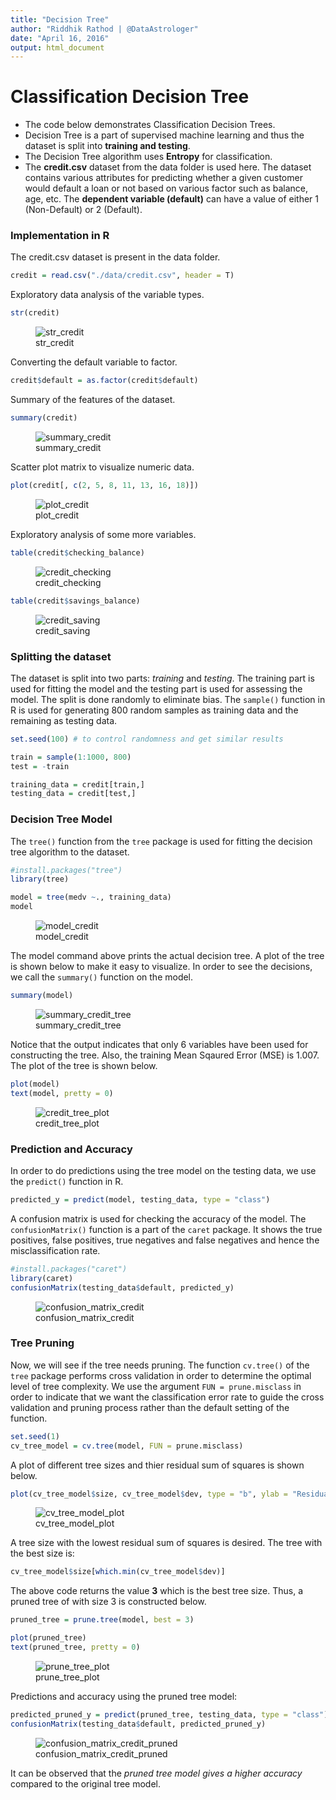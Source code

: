 ```yaml
---
title: "Decision Tree"
author: "Riddhik Rathod | @DataAstrologer"
date: "April 16, 2016"
output: html_document
---
```


# Classification Decision Tree

* The code below demonstrates Classification Decision Trees. 
* Decision Tree is a part of supervised machine learning and thus the dataset is split into **training and testing**.
* The Decision Tree algorithm uses **Entropy** for classification.
* The **credit.csv** dataset from the data folder is used here. The dataset contains various attributes for predicting whether a given customer would default a loan or not based on various factor such as balance, age, etc. The **dependent variable (default)** can have a value of either 1 (Non-Default) or 2 (Default).

### Implementation in R

The credit.csv dataset is present in the data folder.
```r
credit = read.csv("./data/credit.csv", header = T)
```

Exploratory data analysis of the variable types.
```r
str(credit)
```
![str_credit](./data/images/str_credit.png)

Converting the default variable to factor.
```r
credit$default = as.factor(credit$default)
```

Summary of the features of the dataset.
```r
summary(credit)
```
![summary_credit](./data/images/summary_credit.png)

Scatter plot matrix to visualize numeric data.
```r
plot(credit[, c(2, 5, 8, 11, 13, 16, 18)])
```
![plot_credit](./data/images/plot_credit.png)

Exploratory analysis of some more variables.
```r
table(credit$checking_balance)
```
![credit_checking](./data/images/credit_checking.png)

```r
table(credit$savings_balance)
```
![credit_saving](./data/images/credit_saving.png)

### Splitting the dataset

The dataset is split into two parts: *training* and *testing*. The training part is used for fitting the model and the testing part is used for assessing the model. The split is done randomly to eliminate bias. The ```sample()``` function in R is used for generating 800 random samples as training data and the remaining as testing data. 
```r
set.seed(100) # to control randomness and get similar results

train = sample(1:1000, 800)
test = -train

training_data = credit[train,]
testing_data = credit[test,]
```

### Decision Tree Model

The ```tree()``` function from the ```tree``` package is used for fitting the decision tree algorithm to the dataset. 
```r
#install.packages("tree")
library(tree)

model = tree(medv ~., training_data)
model
```
![model_credit](./data/images/model_credit.png)

The model command above prints the actual decision tree. A plot of the tree is shown below to make it easy to visualize. In order to see the decisions, we call the ```summary()``` function on the model. 
```r
summary(model)
```
![summary_credit_tree](./data/images/summary_credit_tree.png)

Notice that the output indicates that only 6 variables have been used for constructing the tree. Also, the training Mean Sqaured Error (MSE) is 1.007. The plot of the tree is shown below.
```r
plot(model)
text(model, pretty = 0)
```
![credit_tree_plot](./data/images/credit_tree_plot.png)

### Prediction and Accuracy

In order to do predictions using the tree model on the testing data, we use the ```predict()``` function in R.
```r
predicted_y = predict(model, testing_data, type = "class")
```

A confusion matrix is used for checking the accuracy of the model. The ```confusionMatrix()``` function is a part of the ```caret``` package. It shows the true positives, false positives, true negatives and false negatives and hence the misclassification rate. 
```r
#install.packages("caret")
library(caret)
confusionMatrix(testing_data$default, predicted_y)
```
![confusion_matrix_credit](./data/images/cfm_credit.png)

### Tree Pruning

Now, we will see if the tree needs pruning. The function ```cv.tree()``` of the ```tree``` package performs cross validation in order to determine the optimal level of tree complexity. We use the argument ```FUN = prune.misclass``` in order to indicate that we want the classification error rate to guide the cross validation and pruning process rather than the default setting of the function.
```r
set.seed(1)
cv_tree_model = cv.tree(model, FUN = prune.misclass)
```

A plot of different tree sizes and thier residual sum of squares is shown below. 
```r
plot(cv_tree_model$size, cv_tree_model$dev, type = "b", ylab = "Residual Sum Square (RSS)", xlab = "Tree Size")
```
![cv_tree_model_plot](./data/images/cv_tree_model_plot.png)

A tree size with the lowest residual sum of squares is desired. The tree with the best size is:
```r
cv_tree_model$size[which.min(cv_tree_model$dev)]
```

The above code returns the value **3** which is the best tree size. Thus, a pruned tree of with size 3 is constructed below. 
```r
pruned_tree = prune.tree(model, best = 3)

plot(pruned_tree)
text(pruned_tree, pretty = 0)
```
![prune_tree_plot](./data/images/prune_tree_plot.png)

Predictions and accuracy using the pruned tree model:
```r
predicted_pruned_y = predict(pruned_tree, testing_data, type = "class")
confusionMatrix(testing_data$default, predicted_pruned_y)
```
![confusion_matrix_credit_pruned](./data/images/cfm_credit_pruned.png)

It can be observed that the *pruned tree model gives a higher accuracy* compared to the original tree model.